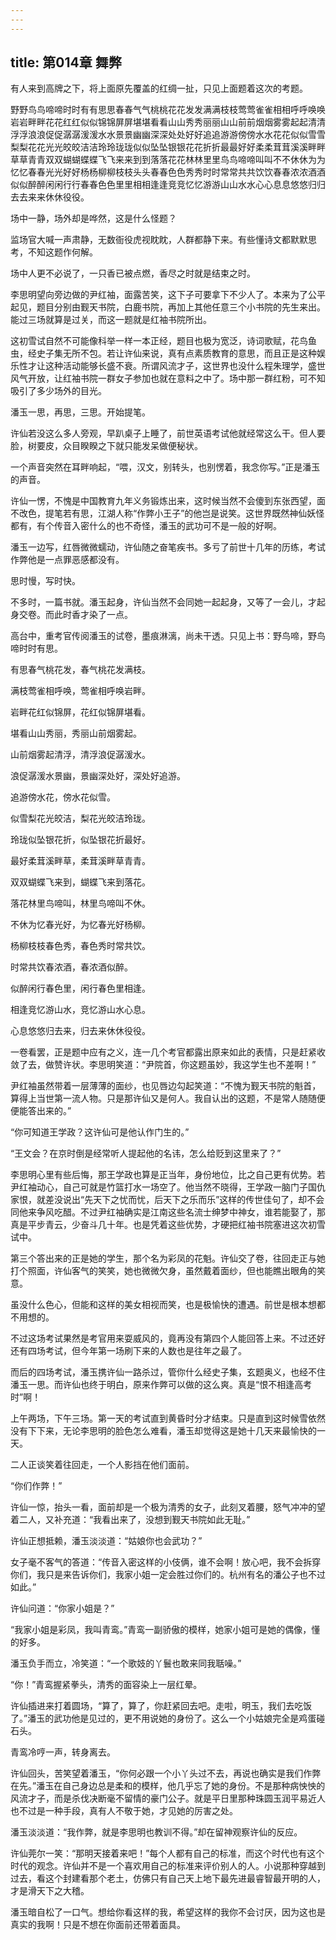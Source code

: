 ```yaml
---
---
---
```

title: 第014章 舞弊
---





有人来到高牌之下，将上面原先覆盖的红绸一扯，只见上面题着这次的考题。

野野鸟鸟啼啼时时有有思思春春气气桃桃花花发发满满枝枝莺莺雀雀相相呼呼唤唤岩岩畔畔花花红红似似锦锦屏屏堪堪看看山山秀秀丽丽山山前前烟烟雾雾起起清清浮浮浪浪促促潺潺湲湲水水景景幽幽深深处处好好追追游游傍傍水水花花似似雪雪梨梨花花光光皎皎洁洁玲玲珑珑似似坠坠银银花花折折最最好好柔柔茸茸溪溪畔畔草草青青双双蝴蝴蝶蝶飞飞来来到到落落花花林林里里鸟鸟啼啼叫叫不不休休为为忆忆春春光光好好杨杨柳柳枝枝头头春春色色秀秀时时常常共共饮饮春春浓浓酒酒似似醉醉闲闲行行春春色色里里相相逢逢竞竞忆忆游游山山水水心心息息悠悠归归去去来来休休役役。

场中一静，场外却是哗然，这是什么怪题？

监场官大喊一声肃静，无数衙役虎视眈眈，人群都静下来。有些懂诗文都默默思考，不知这题作何解。

场中人更不必说了，一只香已被点燃，香尽之时就是结束之时。

李思明望向旁边做的尹红袖，面露苦笑，这下子可要拿下不少人了。本来为了公平起见，题目分别由觐天书院，白鹿书院，再加上其他任意三个小书院的先生来出。能过三场就算是过关，而这一题就是红袖书院所出。

这初雪试自然不可能像科举一样一本正经，题目也极为宽泛，诗词歌赋，花鸟鱼虫，经史子集无所不包。若让许仙来说，真有点素质教育的意思，而且正是这种娱乐性才让这种活动能够长盛不衰。所谓风流才子，这世界也没什么程朱理学，盛世风气开放，让红袖书院一群女子参加也就在意料之中了。场中那一群红粉，可不知吸引了多少场外的目光。

潘玉一思，再思，三思。开始提笔。

许仙若没这么多人旁观，早趴桌子上睡了，前世英语考试他就经常这么干。但人要脸，树要皮，众目睽睽之下就只能发呆做便秘状。

一个声音突然在耳畔响起，“喂，汉文，别转头，也别愣着，我念你写。”正是潘玉的声音。

许仙一愣，不愧是中国教育九年义务锻炼出来，这时候当然不会傻到东张西望，面不改色，提笔若有思，江湖人称“作弊小王子”的他岂是说笑。这世界既然神仙妖怪都有，有个传音入密什么的也不奇怪，潘玉的武功可不是一般的好啊。

潘玉一边写，红唇微微蠕动，许仙随之奋笔疾书。多亏了前世十几年的历练，考试作弊他是一点罪恶感都没有。

思时慢，写时快。

不多时，一篇书就。潘玉起身，许仙当然不会同她一起起身，又等了一会儿，才起身交卷。而此时香才染了一点。

高台中，重考官传阅潘玉的试卷，墨痕淋漓，尚未干透。只见上书：野鸟啼，野鸟啼时时有思。

有思春气桃花发，春气桃花发满枝。

满枝莺雀相呼唤，莺雀相呼唤岩畔。

岩畔花红似锦屏，花红似锦屏堪看。

堪看山山秀丽，秀丽山前烟雾起。

山前烟雾起清浮，清浮浪促潺湲水。

浪促潺湲水景幽，景幽深处好，深处好追游。

追游傍水花，傍水花似雪。

似雪梨花光皎洁，梨花光皎洁玲珑。

玲珑似坠银花折，似坠银花折最好。

最好柔茸溪畔草，柔茸溪畔草青青。

双双蝴蝶飞来到，蝴蝶飞来到落花。

落花林里鸟啼叫，林里鸟啼叫不休。

不休为忆春光好，为忆春光好杨柳。

杨柳枝枝春色秀，春色秀时常共饮。

时常共饮春浓酒，春浓酒似醉。

似醉闲行春色里，闲行春色里相逢。

相逢竞忆游山水，竞忆游山水心息。

心息悠悠归去来，归去来休休役役。

一卷看罢，正是题中应有之义，连一几个考官都露出原来如此的表情，只是赶紧收敛了去，做赞许状。李思明笑道：“尹院首，你这题虽妙，我这学生也不差啊！”

尹红袖虽然带着一层薄薄的面纱，也见唇边勾起笑道：“不愧为觐天书院的魁首，算得上当世第一流人物。只是那许仙又是何人。我自认出的这题，不是常人随随便便能答出来的。”

“你可知道王学政？这许仙可是他认作门生的。”

“王文会？在京时倒是经常听人提起他的名讳，怎么给贬到这里来了？”

李思明心里有些后悔，那王学政也算是正当年，身份地位，比之自己更有优势。若尹红袖动心，自己可就是竹篮打水一场空了。他当然不晓得，王学政一脑门子国仇家恨，就差没说出“先天下之忧而忧，后天下之乐而乐”这样的传世佳句了，却不会同他来争风吃醋。不过尹红袖确实是江南这些名流士绅梦中神女，谁若能娶了，那真是平步青云，少奋斗几十年。也是凭着这些优势，才硬把红袖书院塞进这次初雪试中。

第三个答出来的正是她的学生，那个名为彩凤的花魁。许仙交了卷，往回走正与她打个照面，许仙客气的笑笑，她也微微欠身，虽然戴着面纱，但也能瞧出眼角的笑意。

虽没什么色心，但能和这样的美女相视而笑，也是极愉快的遭遇。前世是根本想都不用想的。

不过这场考试果然是考官用来耍威风的，竟再没有第四个人能回答上来。不过还好还有四场考试，但今年第一场刷下来的人数也是往年之最了。

而后的四场考试，潘玉携许仙一路杀过，管你什么经史子集，玄题奥义，也经不住潘玉一思。而许仙也终于明白，原来作弊可以做的这么爽。真是“恨不相逢高考时”啊！

上午两场，下午三场。第一天的考试直到黄昏时分才结束。只是直到这时候雪依然没有下下来，无论李思明的脸色怎么难看，潘玉却觉得这是她十几天来最愉快的一天。

二人正谈笑着往回走，一个人影挡在他们面前。

“你们作弊！”

许仙一惊，抬头一看，面前却是一个极为清秀的女子，此刻叉着腰，怒气冲冲的望着二人，又补充道：“我看出来了，没想到觐天书院如此无耻。”

许仙正想抵赖，潘玉淡淡道：“姑娘你也会武功？”

女子毫不客气的答道：“传音入密这样的小伎俩，谁不会啊！放心吧，我不会拆穿你们，我只是来告诉你们，我家小姐一定会胜过你们的。杭州有名的潘公子也不过如此。”

许仙问道：“你家小姐是？”

“我家小姐是彩凤，我叫青鸾。”青鸾一副骄傲的模样，她家小姐可是她的偶像，懂的好多。

潘玉负手而立，冷笑道：“一个歌妓的丫鬟也敢来同我聒噪。”

“你！”青鸾握紧拳头，清秀的面容染上一层红晕。

许仙插进来打着圆场，“算了，算了，你赶紧回去吧。走啦，明玉，我们去吃饭了。”潘玉的武功他是见过的，更不用说她的身份了。这么一个小姑娘完全是鸡蛋碰石头。

青鸾冷哼一声，转身离去。

许仙回头，苦笑望着潘玉，“你何必跟一个小丫头过不去，再说也确实是我们作弊在先。”潘玉在自己身边总是柔和的模样，他几乎忘了她的身份。不是那种病怏怏的风流才子，而是杀伐决断毫不留情的豪门公子。就是平日里那种珠圆玉润平易近人也不过是一种手段，真有人不敬于她，才见她的厉害之处。

潘玉淡淡道：“我作弊，就是李思明也教训不得。”却在留神观察许仙的反应。

许仙莞尔一笑：“那明天接着来吧！”每个人都有自己的标准，而这个时代也有这个时代的观念。许仙并不是一个喜欢用自己的标准来评价别人的人。小说那种穿越到过去，看这个封建看那个老土，仿佛只有自己天上地下最先进最睿智最开明的人，才是滑天下之大稽。

潘玉暗自松了一口气。想给你看这样的我，希望这样的我你不会讨厌，因为这也是真实的我啊！只是不想在你面前还带着面具。